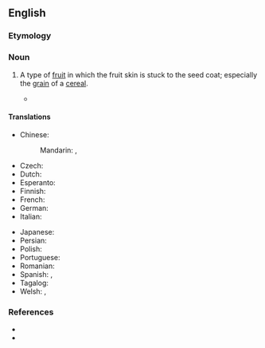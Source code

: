 ==English==
{{rfi|en}}

===Etymology===
{{af|en|caryo-|-opsis}}

===Noun===
{{en-noun|caryopses|caryopsides}}

# {{lb|en|botany}} A type of [[fruit]] in which the fruit skin is stuck to the seed coat; especially the [[grain]] of a [[cereal]].
#* {{quote-book|en|title=Tetraploids of the Genus Triticum in the Light of Caryopsis Structure|author=Romuald Kosina|year=1995|passage=The variation of '''caryopsis''' characters in species of Aegilops and wheat diploids is similar to that of wheat tetraploids .}}

====Translations====
{{trans-top|type of fruit}}
* Chinese:
*: Mandarin: {{t+|cmn|穎果|sc=Hani}}, {{t+|cmn|颖果|tr=yǐngguǒ|sc=Hani}}
* Czech: {{t|cs|obilka|f}}
* Dutch: {{t|nl|graanvrucht|f}}
* Esperanto: {{t|eo|kariopso}}
* Finnish: {{t+|fi|jyvä}}
* French: {{t+|fr|caryopse|m}}
* German: {{t+|de|Karyopse|f}}
* Italian: {{t+|it|cariosside|f}}
{{trans-mid}}
* Japanese: {{t|ja|穎果|tr=えいか, eika|sc=Jpan}}
* Persian: {{t+|fa|گندمه|tr=gandome}}
* Polish: {{t|pl|ziarniak|m-in}}
* Portuguese: {{t|pt|cariopse|f}}
* Romanian: {{t+|ro|cariopsă|f}}
* Spanish: {{t|es|cariópside|f}}, {{t|es|cariopse|f}}
* Tagalog: {{t|tl|butilbunga}}
* Welsh: {{t|cy|caryopsis|m}}, {{t|cy|ffrwyth glaswellt|m}}
{{trans-bottom}}

===References===
* {{R:OneLook}}
* {{pedia}}